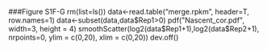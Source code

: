 ###Figure S1F-G
rm(list=ls())
data<-read.table("merge.rpkm", header=T, row.names=1)
data<-subset(data,data$Rep1>0)
pdf("Nascent_cor.pdf", width=3, height = 4)
smoothScatter(log2(data$Rep1+1),log2(data$Rep2+1), nrpoints=0, ylim = c(0,20), xlim = c(0,20)) 
dev.off()
